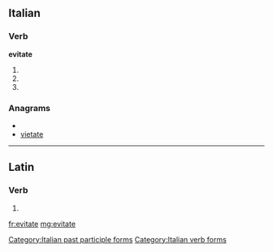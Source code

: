 ==Italian==

===Verb===
'''evitate'''

# {{conjugation of|evitare||2|p|pres|ind|lang=it}}
# {{conjugation of|evitare||2|p|imp|lang=it}}
# {{form of|[[feminine|Feminine]] plural|evitato}}

===Anagrams===
* {{alphagram|aeeittv}}
* [[vietate#Italian|vietate]]

[[Category:Italian past participle forms]]
[[Category:Italian verb forms]]

----

==Latin==

===Verb===
{{la-verb-form|ēvītāte}}

# {{conjugation of|evito|ēvītō|2|p|pres|act|imp|lang=la}}
{{count page|[[Wiktionary:Page count]]}}

[[fr:evitate]]
[[mg:evitate]]
